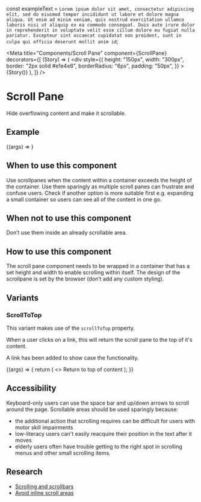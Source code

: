 
const exampleText = `Lorem ipsum dolor sit amet, consectetur adipiscing elit, sed do eiusmod tempor incididunt ut labore et dolore magna aliqua. Ut enim ad minim veniam, quis nostrud exercitation ullamco laboris nisi ut aliquip ex ea commodo consequat. Duis aute irure dolor in reprehenderit in voluptate velit esse cillum dolore eu fugiat nulla pariatur. Excepteur sint occaecat cupidatat non proident, sunt in culpa qui officia deserunt mollit anim id`;

<Meta
  title="Components/Scroll Pane"
  component={ScrollPane}
  decorators={[
    (Story) => (
      <div
        style={{
          height: "150px",
          width: "300px",
          border: "2px solid #e1e4e8",
          borderRadius: "6px",
          padding: "50px",
        }}
      >
        {Story()}
      </div>
    ),
  ]}
/>

# Scroll Pane

Hide overflowing content and make it scrollable.

## Example

<Canvas>
  <Story
    name="Default"
    args={{ children: exampleText }}
    parameters={{ actions: { disabled: true } }}
  >
    {(args) => <ScrollPane {...args} />}
  </Story>
</Canvas>

## When to use this component

Use scrollpanes when the content within a container exceeds the height of the container.
Use them sparingly as multiple scroll panes can frustrate and confuse users. Check if another option is more suitable first e.g. expanding a small container so users can see all of the content in one go.

## When not to use this component

Don’t use them inside an already scrollable area.

## How to use this component

The scroll pane component needs to be wrapped in a container that has a set height and width to enable scrolling within itself.
The design of the scrollpane is set by the browser (don’t add any custom styling).

## Variants

### ScrollToTop

This variant makes use of the `scrollToTop` property.

When a user clicks on a link, this will return the scroll pane to the top of it's content.

A link has been added to show case the functionality.

<Canvas>
  <Story
    name="Scroll to top"
    args={{ children: exampleText, scrollToTop: true }}
    parameters={{ actions: { disabled: true } }}
  >
    {(args) => {
      return (
        <>
          <ScrollPane {...args} style={{ marginBottom: "10px" }} />
          <NavLink to={"#"} title={"Hello"} data-test="nav-link">
            Return to top of content
          </NavLink>
        </>
      );
    }}
  </Story>
</Canvas>

## Accessibility

Keyboard-only users can use the space bar and up/down arrows to scroll around the page.
Scrollable areas should be used sparingly because:
- the additional action that scrolling requires can be difficult for users with motor skill impairments
- low-literacy users can't easily reacquire their position in the text after it moves
- elderly users often have trouble getting to the right spot in scrolling menus and other small scrolling items.

## Research

- [Scrolling and scrollbars](https://www.nngroup.com/articles/scrolling-and-scrollbars/)
- [Avoid inline scroll areas](https://baymard.com/blog/inline-scroll-areas)

